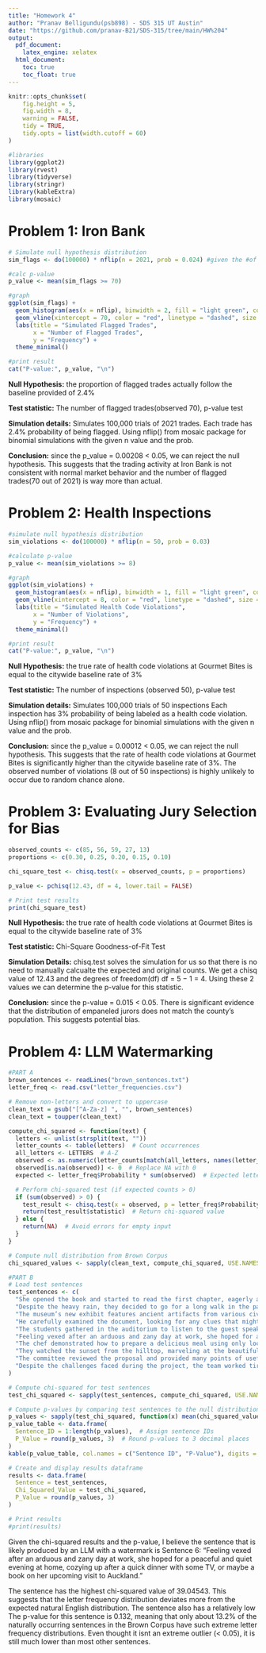 ```yaml
---
title: "Homework 4"
author: "Pranav Belligundu(psb898) - SDS 315 UT Austin"
date: "https://github.com/pranav-B21/SDS-315/tree/main/HW%204"
output:
  pdf_document:
    latex_engine: xelatex
  html_document:
    toc: true
    toc_float: true
---
```


```r
knitr::opts_chunk$set(
	fig.height = 5,
	fig.width = 8,
	warning = FALSE,
	tidy = TRUE,
	tidy.opts = list(width.cutoff = 60)
)
```

```r
#libraries
library(ggplot2)
library(rvest)
library(tidyverse)
library(stringr)
library(kableExtra)
library(mosaic)
```

# **Problem 1: Iron Bank**

```r
# Simulate null hypothesis distribution
sim_flags <- do(100000) * nflip(n = 2021, prob = 0.024) #given the #of trades and %flagged according to the baseline rate

#calc p-value
p_value <- mean(sim_flags >= 70)

#graph
ggplot(sim_flags) +
  geom_histogram(aes(x = nflip), binwidth = 2, fill = "light green", color = "black") +
  geom_vline(xintercept = 70, color = "red", linetype = "dashed", size = 1) +
  labs(title = "Simulated Flagged Trades",
       x = "Number of Flagged Trades",
       y = "Frequency") +
  theme_minimal()

#print result
cat("P-value:", p_value, "\n")
```
**Null Hypothesis:** the proportion of flagged trades actually follow the baseline provided of 2.4%

**Test statistic:** The number of flagged trades(observed 70), p-value test

**Simulation details:** Simulates 100,000 trials of 2021 trades. Each trade has 2.4% probability of being flagged. Using nflip() from mosaic package for binomial simulations with the given n value and the prob.

**Conclusion:** since the p_value = 0.00208 < 0.05, we can reject the null hypothesis. This suggests that the trading activity at Iron Bank is not consistent with normal market behavior and the number of flagged trades(70 out of 2021) is way more than actual.


# **Problem 2: Health Inspections**

```r
#simulate null hypothesis distribution
sim_violations <- do(100000) * nflip(n = 50, prob = 0.03)

#calculate p-value
p_value <- mean(sim_violations >= 8)

#graph
ggplot(sim_violations) +
  geom_histogram(aes(x = nflip), binwidth = 1, fill = "light green", color = "black") +
  geom_vline(xintercept = 8, color = "red", linetype = "dashed", size = 1) +
  labs(title = "Simulated Health Code Violations",
       x = "Number of Violations",
       y = "Frequency") +
  theme_minimal()

#print result
cat("P-value:", p_value, "\n")
```
**Null Hypothesis:** the true rate of health code violations at Gourmet Bites is equal to the citywide baseline rate of 3%

**Test statistic:** The number of inspections (observed 50), p-value test

**Simulation details:** Simulates 100,000 trials of 50 inspections Each inspection has 3% probability of being labeled as a health code violation. Using nflip() from mosaic package for binomial simulations with the given n value and the prob.

**Conclusion:** since the p_value = 0.00012 < 0.05, we can reject the null hypothesis. This suggests that the rate of health code violations at Gourmet Bites is significantly higher than the citywide baseline rate of 3%. The observed number of violations (8 out of 50 inspections) is highly unlikely to occur due to random chance alone.

# **Problem 3: Evaluating Jury Selection for Bias**

```r
observed_counts <- c(85, 56, 59, 27, 13)
proportions <- c(0.30, 0.25, 0.20, 0.15, 0.10)

chi_square_test <- chisq.test(x = observed_counts, p = proportions)

p_value <- pchisq(12.43, df = 4, lower.tail = FALSE)

# Print test results
print(chi_square_test)
```
**Null Hypothesis:** the true rate of health code violations at Gourmet Bites is equal to the citywide baseline rate of 3%

**Test statistic:** Chi-Square Goodness-of-Fit Test

**Simulation Details:** chisq.test solves the simulation for us so that there is no need to manually calcualte the expected and original counts. We get a chisq value of 12.43 and the degrees of freedom(df) df = 5 − 1 = 4. Using these 2 values we can determine the p-value for this statistic.

**Conclusion:** since the p-value = 0.015 < 0.05. There is significant evidence that the distribution of empaneled jurors does not match the county’s population. This suggests potential bias.

# **Problem 4: LLM Watermarking**
```r
#PART A
brown_sentences <- readLines("brown_sentences.txt")
letter_freq <- read.csv("letter_frequencies.csv")

# Remove non-letters and convert to uppercase
clean_text = gsub("[^A-Za-z] ", "", brown_sentences)
clean_text = toupper(clean_text)

compute_chi_squared <- function(text) {
  letters <- unlist(strsplit(text, ""))
  letter_counts <- table(letters)  # Count occurrences
  all_letters <- LETTERS  # A-Z
  observed <- as.numeric(letter_counts[match(all_letters, names(letter_counts))])
  observed[is.na(observed)] <- 0  # Replace NA with 0
  expected <- letter_freq$Probability * sum(observed)  # Expected letter counts

  # Perform chi-squared test (if expected counts > 0)
  if (sum(observed) > 0) {
    test_result <- chisq.test(x = observed, p = letter_freq$Probability)
    return(test_result$statistic)  # Return chi-squared value
  } else {
    return(NA)  # Avoid errors for empty input
  }
}

# Compute null distribution from Brown Corpus
chi_squared_values <- sapply(clean_text, compute_chi_squared, USE.NAMES = FALSE)

#PART B
# Load test sentences
test_sentences <- c(
  "She opened the book and started to read the first chapter, eagerly anticipating what might come next.",
  "Despite the heavy rain, they decided to go for a long walk in the park, crossing the main avenue by the fountain in the center.",
  "The museum’s new exhibit features ancient artifacts from various civilizations around the world.",
  "He carefully examined the document, looking for any clues that might help solve the mystery.",
  "The students gathered in the auditorium to listen to the guest speaker’s inspiring lecture.",
  "Feeling vexed after an arduous and zany day at work, she hoped for a peaceful and quiet evening at home, cozying up after a quick dinner with some TV, or maybe a book on her upcoming visit to Auckland.",
  "The chef demonstrated how to prepare a delicious meal using only locally sourced ingredients, focusing mainly on some excellent dinner recipes from Spain.",
  "They watched the sunset from the hilltop, marveling at the beautiful array of colors in the sky.",
  "The committee reviewed the proposal and provided many points of useful feedback to improve the project’s effectiveness.",
  "Despite the challenges faced during the project, the team worked tirelessly to ensure its successful completion, resulting in a product that exceeded everyone’s expectations."
)

# Compute chi-squared for test sentences
test_chi_squared <- sapply(test_sentences, compute_chi_squared, USE.NAMES = FALSE)

# Compute p-values by comparing test sentences to the null distribution
p_values <- sapply(test_chi_squared, function(x) mean(chi_squared_values >= x, na.rm = TRUE))
p_value_table <- data.frame(
  Sentence_ID = 1:length(p_values),  # Assign sentence IDs
  P_Value = round(p_values, 3)  # Round p-values to 3 decimal places
)
kable(p_value_table, col.names = c("Sentence ID", "P-Value"), digits = 3)

# Create and display results dataframe
results <- data.frame(
  Sentence = test_sentences,
  Chi_Squared_Value = test_chi_squared,
  P_Value = round(p_values, 3)
)

# Print results
#print(results)
```
Given the chi-squared results and the p-value, I believe the sentence that is likely produced by an LLM with a watermark is Sentence 6: "Feeling vexed after an arduous and zany day at work, she hoped for a peaceful and quiet evening at home, cozying up after a quick dinner with some TV, or maybe a book on her upcoming visit to Auckland." 

The sentence has the highest chi-squared value of 39.04543. This suggests that the letter frequency distribution deviates more from the expected natural English distribution. The sentence also has a relatively low The p-value for this sentence is 0.132, meaning that only about 13.2% of the naturally occurring sentences in the Brown Corpus have such extreme letter frequency distributions. Even thought it isnt an extreme outlier (< 0.05), it is still much lower than most other sentences.
